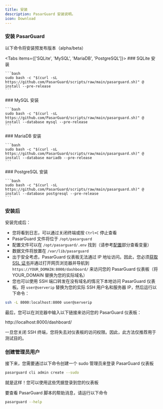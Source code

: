 ```yaml
---
title: 安装
description: PasarGuard 安装说明。
icon: Download
---
```



### 安装 PasarGuard

<Alert type="warning">
  以下命令将安装预发布版本（alpha/beta）
</Alert>

<Tabs items={['SQLite', 'MySQL', 'MariaDB', 'PostgreSQL']}>
  <Tab value="SQLite">
    ### SQLite 安装

    ```bash
    sudo bash -c "$(curl -sL https://github.com/PasarGuard/scripts/raw/main/pasarguard.sh)" @ install --pre-release
    ```
  </Tab>
  <Tab value="MySQL">
    ### MySQL 安装

    ```bash
    sudo bash -c "$(curl -sL https://github.com/PasarGuard/scripts/raw/main/pasarguard.sh)" @ install --database mysql --pre-release
    ```
  </Tab>
  <Tab value="MariaDB">
    ### MariaDB 安装

    ```bash
    sudo bash -c "$(curl -sL https://github.com/PasarGuard/scripts/raw/main/pasarguard.sh)" @ install --database mariadb --pre-release
    ```
  </Tab>
  <Tab value="PostgreSQL">
    ### PostgreSQL 安装

    ```bash
    sudo bash -c "$(curl -sL https://github.com/PasarGuard/scripts/raw/main/pasarguard.sh)" @ install --database postgresql --pre-release
    ```
  </Tab>
</Tabs>

### 安装后

安装完成后：

-   您将看到日志，可以通过关闭终端或按 `Ctrl+C` 停止查看
-   PasarGuard 文件将位于 `/opt/pasarguard`
-   配置文件可以在 `/opt/pasarguard/.env` 找到（请参考[配置](#configuration)部分查看变量）
-   数据文件将放置在 `/var/lib/pasarguard`
-   出于安全考虑，PasarGuard 仪表板无法通过 IP 地址访问。因此，您必须[获取 SSL 证书](https://PasarGuard.github.io/PasarGuard/en/examples/issue-ssl-certificate)并通过打开网页浏览器并导航到 `https://YOUR_DOMAIN:8000/dashboard/` 来访问您的 PasarGuard 仪表板（将 YOUR_DOMAIN 替换为您的实际域名）
-   您也可以使用 SSH 端口转发在没有域名的情况下本地访问 PasarGuard 仪表板。将 `user@serverip` 替换为您的实际 SSH 用户名和服务器 IP，然后运行以下命令：

```bash
ssh -L 8000:localhost:8000 user@serverip
```

最后，您可以在浏览器中输入以下链接来访问您的 PasarGuard 仪表板：

http://localhost:8000/dashboard/

一旦您关闭 SSH 终端，您将失去对仪表板的访问权限。因此，此方法仅推荐用于测试目的。

### 创建管理员用户

接下来，您需要通过以下命令创建一个 sudo 管理员来登录 PasarGuard 仪表板

```bash
pasarguard cli admin create --sudo
```

就是这样！您可以使用这些凭据登录到您的仪表板

要查看 PasarGuard 脚本的帮助消息，请运行以下命令

```bash
pasarguard --help
```

